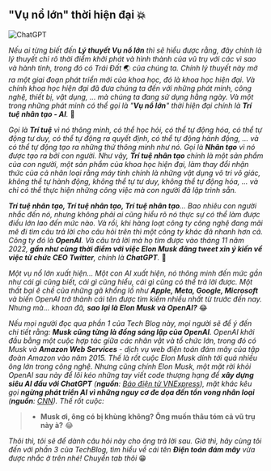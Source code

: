## "Vụ nổ lớn" thời hiện đại 💥

![ChatGPT](../img/ChatGPT_logo.svg)

_Nếu ai từng biết đến **Lý thuyết Vụ nổ lớn** thì sẽ hiểu được rằng, đây chính là lý thuyết chỉ rõ thời điểm khởi phát
và hình thành của vũ trụ với các vì sao_ _và hành tinh, trong đó có Trái Đất_ 🌏 _của chúng ta. Chính lý thuyết này mở ra
một giai đoạn phát triển mới của khoa học, đó là khoa học hiện đại. Và chính khoa học hiện đại đã đưa chúng ta đến
với những phát minh, công nghệ, thiết bị, vật dụng, ... mà chúng ta đang sử dụng hằng ngày. Và một trong những
phát minh có thể gọi là "**Vụ nổ lớn**" thời hiện đại chính là **Trí tuệ nhân tạo - AI**._ 🧠

_Gọi là **Trí tuệ** vì nó thông minh, có thể học hỏi, có thể tự động hóa, có thể tự động tư duy, có thể tự động
ra quyết định, có thể tự động hành động, ... và có thể tự động tạo ra những thứ thông minh như nó. Gọi là **Nhân tạo**
vì nó được tạo ra bởi con người. Như vậy, **Trí tuệ nhân tạo** chính là một sản phẩm của con người, một sản phẩm của
khoa học hiện đại, làm thay đổi nhận thức của cả nhân loại rằng máy tính chính là những vật dụng vô tri vô giác,
không thể tự hành động, không thể tự tư duy, không thể tự động hóa, ... và chỉ có thể thực hiện những công việc mà
con người đã lập trình sẵn._

_**Trí tuệ nhân tạo, Trí tuệ nhân tạo, Trí tuệ nhân tạo**... Bao nhiêu con người nhắc đến nó, nhưng không phải ai cũng
hiểu rõ nó thực sự có thể làm được điều lớn lao đến mức nào. Và rồi, khi hàng loạt công ty công nghệ đang mãi mê đi
tìm câu trả lời cho câu hỏi trên thì một công ty khác đã nhanh hơn cả. Công ty đó là **OpenAI**. Và câu trả lời mà
họ tìm được vào tháng 11 năm 2022, **gần như cùng thời điểm với việc Elon Musk đăng tweet xin ý kiến về việc từ chức
CEO Twitter**, chính là **ChatGPT**._ 💬

_Một vụ nổ lớn xuất hiện... Một con AI xuất hiện, nó thông minh đến mức gần như cái gì cũng biết, cái gì cũng hiểu,
cái gì cũng có thể trả lời được. Một thất bại ê chề của những gã khổng lồ như **Apple, Meta, Google, Microsoft** và
biến OpenAI trở thành cái tên được tìm kiếm nhiều nhất từ trước đến nay. Nhưng mà... khoan đã, **sao lại là Elon Musk
và OpenAI?**_ 😂

_Nếu mọi người đọc qua phần 1 của Tech Blog này, mọi người sẽ để ý đến chi tiết rằng: **Musk cũng từng là đồng sáng lập
của OpenAI**. OpenAI khởi đầu bằng một cuộc hợp tác giữa các nhân vật và tổ chức lớn, trong đó có Musk và **Amazon Web
Services** - dịch vụ web điện toán đám mây của tập đoàn Amazon vào năm 2015. Thế là rốt cuộc Elon Musk dính tới quá
nhiều ông lớn trong công nghệ. Nhưng cũng chính Elon Musk, một mặt rời khỏi OpenAI sau này để lôi kéo những tay viết
code thượng hạng để **xây dựng siêu AI đấu với ChatGPT**
(**nguồn**: [Báo điện tử VNExpress](https://vnexpress.net/elon-musk-dang-tao-sieu-ai-4592316.html)), mặt khác kêu gọi
**ngừng phát triển AI vì những nguy cơ đe dọa đến tồn vong nhân loại**
(**nguồn**: [CNN](https://edition.cnn.com/2023/04/17/tech/elon-musk-ai-warning-tucker-carlson/index.html)).
Thế rốt cuộc:_

> - **Musk ơi, ông có bị khùng không? Ông muốn thâu tóm cả vũ trụ này à?** 😂

_Thôi thì, tôi sẽ để dành câu hỏi này cho ông trả lời sau. Giờ thì, hãy cùng tôi đến với phần 3 của TechBlog,
tìm hiểu về cái tên **Điện toán đám mây** vừa được nhắc ở trên nhé! Chuyển tab thôi_ 😁
